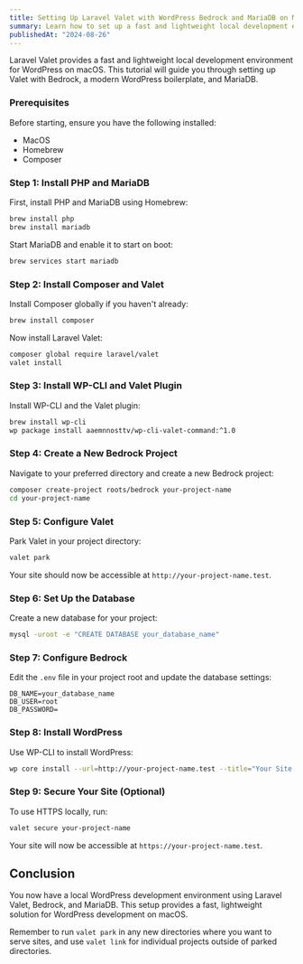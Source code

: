 ```yaml
---
title: Setting Up Laravel Valet with WordPress Bedrock and MariaDB on MacOS
summary: Learn how to set up a fast and lightweight local development environment for WordPress using Laravel Valet, Bedrock, and MariaDB on macOS. This step-by-step guide covers everything from installation to configuration.
publishedAt: "2024-08-26"
---
```


Laravel Valet provides a fast and lightweight local development environment for WordPress on macOS. This tutorial will guide you through setting up Valet with Bedrock, a modern WordPress boilerplate, and MariaDB.

### Prerequisites

Before starting, ensure you have the following installed:

- MacOS
- Homebrew
- Composer

### Step 1: Install PHP and MariaDB

First, install PHP and MariaDB using Homebrew:

```bash
brew install php
brew install mariadb
```

Start MariaDB and enable it to start on boot:

```bash
brew services start mariadb
```

### Step 2: Install Composer and Valet

Install Composer globally if you haven't already:

```bash
brew install composer
```

Now install Laravel Valet:

```bash
composer global require laravel/valet
valet install
```

### Step 3: Install WP-CLI and Valet Plugin

Install WP-CLI and the Valet plugin:

```bash
brew install wp-cli
wp package install aaemnnosttv/wp-cli-valet-command:^1.0
```

### Step 4: Create a New Bedrock Project

Navigate to your preferred directory and create a new Bedrock project:

```bash
composer create-project roots/bedrock your-project-name
cd your-project-name
```

### Step 5: Configure Valet

Park Valet in your project directory:

```bash
valet park
```

Your site should now be accessible at `http://your-project-name.test`.

### Step 6: Set Up the Database

Create a new database for your project:

```bash
mysql -uroot -e "CREATE DATABASE your_database_name"
```

### Step 7: Configure Bedrock

Edit the `.env` file in your project root and update the database settings:

```
DB_NAME=your_database_name
DB_USER=root
DB_PASSWORD=
```

### Step 8: Install WordPress

Use WP-CLI to install WordPress:

```bash
wp core install --url=http://your-project-name.test --title="Your Site Title" --admin_user=admin --admin_password=your_password --admin_email=your@email.com
```

### Step 9: Secure Your Site (Optional)

To use HTTPS locally, run:

```bash
valet secure your-project-name
```

Your site will now be accessible at `https://your-project-name.test`.

## Conclusion

You now have a local WordPress development environment using Laravel Valet, Bedrock, and MariaDB. This setup provides a fast, lightweight solution for WordPress development on macOS.

Remember to run `valet park` in any new directories where you want to serve sites, and use `valet link` for individual projects outside of parked directories.
